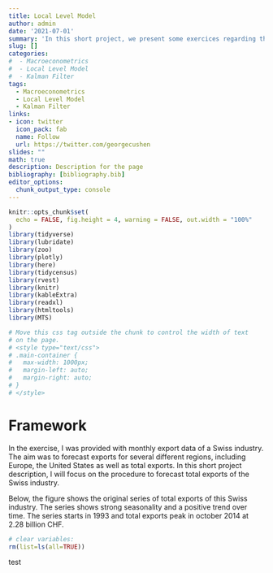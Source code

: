 ```yaml
---
title: Local Level Model
author: admin
date: '2021-07-01'
summary: 'In this short project, we present some exercices regarding the Local Level Model. We apply the Kalman filter to simulated data and illustarte the pile-up problem that may occur for maximum likelihood estimation and small sample size.'
slug: []
categories:
#  - Macroeconometrics
#  - Local Level Model
#  - Kalman Filter
tags:
  - Macroeconometrics
  - Local Level Model
  - Kalman Filter
links:
- icon: twitter
  icon_pack: fab
  name: Follow
  url: https://twitter.com/georgecushen
slides: ""
math: true
description: Description for the page
bibliography: [bibliography.bib]
editor_options: 
  chunk_output_type: console
---
```



```r
knitr::opts_chunk$set(
  echo = FALSE, fig.height = 4, warning = FALSE, out.width = "100%"
)
library(tidyverse)
library(lubridate)
library(zoo)
library(plotly)
library(here)
library(tidycensus)
library(rvest)
library(knitr)
library(kableExtra)
library(readxl)
library(htmltools)
library(MTS)
```


```r
# Move this css tag outside the chunk to control the width of text
# on the page.
# <style type="text/css">
# .main-container {
#   max-width: 1000px;
#   margin-left: auto;
#   margin-right: auto;
# }
# </style>
```

# Framework

In the exercise, I was provided with monthly export data of a Swiss industry. The aim was to forecast exports for several different regions, including Europe, the United States as well as total exports. In this short project description, I will focus on the procedure to forecast total exports of the Swiss industry.


Below, the figure shows the original series of total exports of this Swiss industry. The series shows strong seasonality and a positive trend over time. The series starts in 1993 and total exports peak in october 2014 at 2.28 billion CHF.


```r

# clear variables:
rm(list=ls(all=TRUE))

```

test
